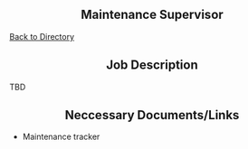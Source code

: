 <div style="text-align: center;">
# Maintenance Supervisor
</div>

[Back to Directory](https://cfasi.github.io/cfasimain/directory.html)

<div style="text-align: center;">
## Job Description 
</div>

TBD


<div style="text-align: center;">
## Neccessary Documents/Links
</div>



- Maintenance tracker